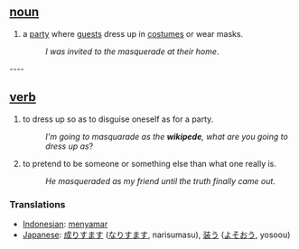 == [[noun]] ==
#a [[party]] where [[guests]] dress up in [[costume]]s or wear masks.
#:''I was invited to the masquerade at their home''.

----  

== [[verb]] ==
#to dress up so as to disguise oneself as for a party.
#:''I'm going to masquarade as the '''wikipede''', what are you going to dress up as''?
#to pretend to be someone or something else than what one really is.
#:''He masqueraded as my friend until the truth finally came out''.

=== Translations ===
*[[Indonesian]]: [[samar|menyamar]]
*[[Japanese]]: [[成りすます]] ([[なりすます]], narisumasu), [[装う]] ([[よそおう]], yosoou)